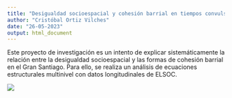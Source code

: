 ```yaml
---
title: "Desigualdad socioespacial y cohesión barrial en tiempos convulsos: el caso de Santiago de Chile entre 2018 y 2022"
author: "Cristóbal Ortiz Vilches"
date: "26-05-2023"
output: html_document
---
```

Este proyecto de investigación es un intento de explicar sistemáticamente la relación entre la desigualdad socioespacial y las formas de cohesión barrial en el Gran Santiago. Para ello, se realiza un análisis de ecuaciones estructurales multinivel con datos longitudinales de ELSOC.

![](https://raw.githubusercontent.com/cristobalortizvilches/dse_spb/master/1_input/images/urban-cranes.png)